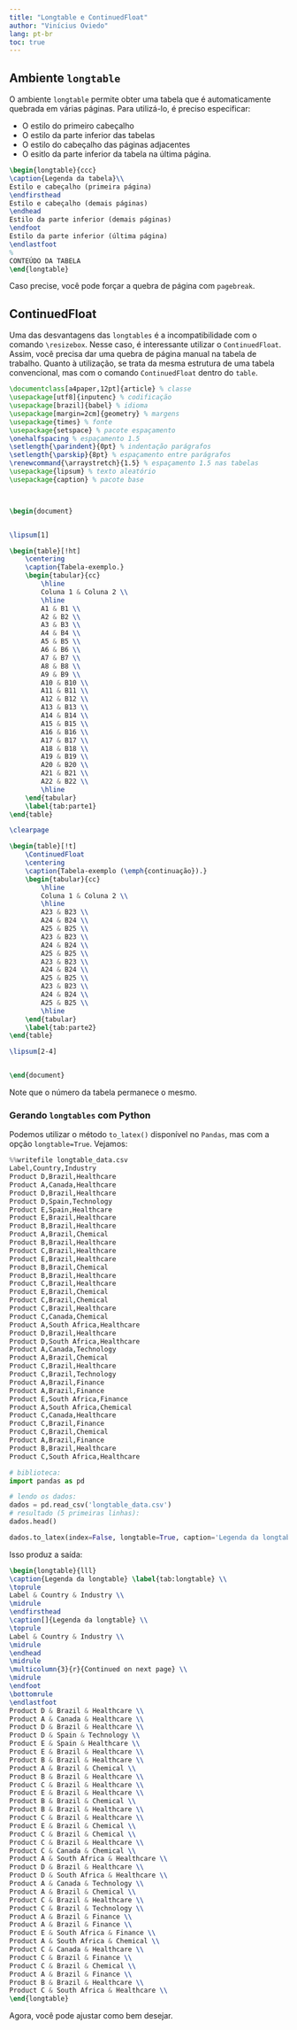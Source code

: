 ```yaml
---
title: "Longtable e ContinuedFloat"
author: "Vinícius Oviedo"
lang: pt-br
toc: true
---
```


## Ambiente `longtable`

O ambiente `longtable` permite obter uma tabela que é automaticamente quebrada em várias páginas. Para utilizá-lo,
é preciso especificar:

- O estilo do primeiro cabeçalho
- O estilo da parte inferior das tabelas
- O estilo do cabeçalho das páginas adjacentes
- O esitlo da parte inferior da tabela na última página.

```LaTeX
\begin{longtable}{ccc}
\caption{Legenda da tabela}\\
Estilo e cabeçalho (primeira página)
\endfirsthead
Estilo e cabeçalho (demais páginas)
\endhead
Estilo da parte inferior (demais páginas)
\endfoot
Estilo da parte inferior (última página)
\endlastfoot
%
CONTEÚDO DA TABELA
\end{longtable}
```


::: {.callout-note title="Dica"}
Caso precise, você pode forçar a quebra de página com `pagebreak`.
:::


## ContinuedFloat

Uma das desvantagens das `longtables` é a incompatibilidade com o comando `\resizebox`. Nesse caso,
é interessante utilizar o `ContinuedFloat`. Assim, você precisa dar uma quebra de página manual 
na tabela de trabalho. Quanto à utilização, se trata da mesma estrutura de uma tabela
convencional, mas com o comando `ContinuedFloat` dentro do `table`.


```LaTeX
\documentclass[a4paper,12pt]{article} % classe
\usepackage[utf8]{inputenc} % codificação
\usepackage[brazil]{babel} % idioma
\usepackage[margin=2cm]{geometry} % margens
\usepackage{times} % fonte
\usepackage{setspace} % pacote espaçamento
\onehalfspacing % espaçamento 1.5
\setlength{\parindent}{0pt} % indentação parágrafos
\setlength{\parskip}{8pt} % espaçamento entre parágrafos 
\renewcommand{\arraystretch}{1.5} % espaçamento 1.5 nas tabelas
\usepackage{lipsum} % texto aleatório
\usepackage{caption} % pacote base



\begin{document}


\lipsum[1]

\begin{table}[!ht]
    \centering
    \caption{Tabela-exemplo.}
    \begin{tabular}{cc}
        \hline
        Coluna 1 & Coluna 2 \\
        \hline
        A1 & B1 \\
        A2 & B2 \\
        A3 & B3 \\
        A4 & B4 \\
        A5 & B5 \\
        A6 & B6 \\
        A7 & B7 \\
        A8 & B8 \\
        A9 & B9 \\
        A10 & B10 \\
        A11 & B11 \\
        A12 & B12 \\
        A13 & B13 \\
        A14 & B14 \\
        A15 & B15 \\
        A16 & B16 \\
        A17 & B17 \\
        A18 & B18 \\
        A19 & B19 \\
        A20 & B20 \\
        A21 & B21 \\
        A22 & B22 \\
        \hline
    \end{tabular}
    \label{tab:parte1}
\end{table}

\clearpage

\begin{table}[!t]
    \ContinuedFloat
    \centering
    \caption{Tabela-exemplo (\emph{continuação}).}
    \begin{tabular}{cc}
        \hline
        Coluna 1 & Coluna 2 \\
        \hline
        A23 & B23 \\
        A24 & B24 \\
        A25 & B25 \\    
        A23 & B23 \\
        A24 & B24 \\
        A25 & B25 \\    
        A23 & B23 \\
        A24 & B24 \\
        A25 & B25 \\            
        A23 & B23 \\
        A24 & B24 \\
        A25 & B25 \\
        \hline
    \end{tabular}
    \label{tab:parte2}
\end{table}

\lipsum[2-4]


\end{document}
```

Note que o número da tabela permanece o mesmo.


### Gerando `longtables` com Python

Podemos utilizar o método `to_latex()` disponível no `Pandas`, mas com a opção `longtable=True`.
Vejamos:

```python
%%writefile longtable_data.csv
Label,Country,Industry
Product D,Brazil,Healthcare
Product A,Canada,Healthcare
Product D,Brazil,Healthcare
Product D,Spain,Technology
Product E,Spain,Healthcare
Product E,Brazil,Healthcare
Product B,Brazil,Healthcare
Product A,Brazil,Chemical
Product B,Brazil,Healthcare
Product C,Brazil,Healthcare
Product E,Brazil,Healthcare
Product B,Brazil,Chemical
Product B,Brazil,Healthcare
Product C,Brazil,Healthcare
Product E,Brazil,Chemical
Product C,Brazil,Chemical
Product C,Brazil,Healthcare
Product C,Canada,Chemical
Product A,South Africa,Healthcare
Product D,Brazil,Healthcare
Product D,South Africa,Healthcare
Product A,Canada,Technology
Product A,Brazil,Chemical
Product C,Brazil,Healthcare
Product C,Brazil,Technology
Product A,Brazil,Finance
Product A,Brazil,Finance
Product E,South Africa,Finance
Product A,South Africa,Chemical
Product C,Canada,Healthcare
Product C,Brazil,Finance
Product C,Brazil,Chemical
Product A,Brazil,Finance
Product B,Brazil,Healthcare
Product C,South Africa,Healthcare
```

```python
# biblioteca:
import pandas as pd

# lendo os dados:
dados = pd.read_csv('longtable_data.csv')
# resultado (5 primeiras linhas):
dados.head()
```

```python
dados.to_latex(index=False, longtable=True, caption='Legenda da longtable', label='tab:longtable')
```

Isso produz a saída:

```LaTeX
\begin{longtable}{lll}
\caption{Legenda da longtable} \label{tab:longtable} \\
\toprule
Label & Country & Industry \\
\midrule
\endfirsthead
\caption[]{Legenda da longtable} \\
\toprule
Label & Country & Industry \\
\midrule
\endhead
\midrule
\multicolumn{3}{r}{Continued on next page} \\
\midrule
\endfoot
\bottomrule
\endlastfoot
Product D & Brazil & Healthcare \\
Product A & Canada & Healthcare \\
Product D & Brazil & Healthcare \\
Product D & Spain & Technology \\
Product E & Spain & Healthcare \\
Product E & Brazil & Healthcare \\
Product B & Brazil & Healthcare \\
Product A & Brazil & Chemical \\
Product B & Brazil & Healthcare \\
Product C & Brazil & Healthcare \\
Product E & Brazil & Healthcare \\
Product B & Brazil & Chemical \\
Product B & Brazil & Healthcare \\
Product C & Brazil & Healthcare \\
Product E & Brazil & Chemical \\
Product C & Brazil & Chemical \\
Product C & Brazil & Healthcare \\
Product C & Canada & Chemical \\
Product A & South Africa & Healthcare \\
Product D & Brazil & Healthcare \\
Product D & South Africa & Healthcare \\
Product A & Canada & Technology \\
Product A & Brazil & Chemical \\
Product C & Brazil & Healthcare \\
Product C & Brazil & Technology \\
Product A & Brazil & Finance \\
Product A & Brazil & Finance \\
Product E & South Africa & Finance \\
Product A & South Africa & Chemical \\
Product C & Canada & Healthcare \\
Product C & Brazil & Finance \\
Product C & Brazil & Chemical \\
Product A & Brazil & Finance \\
Product B & Brazil & Healthcare \\
Product C & South Africa & Healthcare \\
\end{longtable}
```

Agora, você pode ajustar como bem desejar.